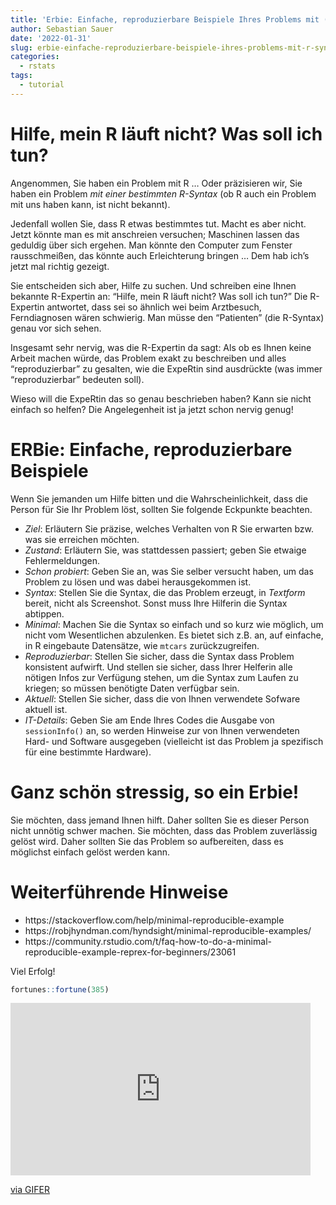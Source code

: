```yaml
---
title: 'Erbie: Einfache, reproduzierbare Beispiele Ihres Problems mit (R-)Syntax'
author: Sebastian Sauer
date: '2022-01-31'
slug: erbie-einfache-reproduzierbare-beispiele-ihres-problems-mit-r-syntax
categories:
  - rstats
tags:
  - tutorial
---
```





# Hilfe, mein R läuft nicht? Was soll ich tun?


Angenommen, Sie haben ein Problem mit R ... Oder präzisieren wir, 
Sie haben ein Problem *mit einer bestimmten R-Syntax* (ob R auch ein Problem mit uns haben kann,
ist nicht bekannt).

Jedenfall wollen Sie, dass R etwas bestimmtes tut. Macht es aber nicht. 
Jetzt könnte man es mit anschreien versuchen; Maschinen lassen das geduldig über
sich ergehen. Man könnte den Computer zum Fenster rausschmeißen,
das könnte auch Erleichterung bringen ... Dem hab ich's jetzt mal richtig gezeigt.

Sie entscheiden sich aber, Hilfe zu suchen. Und schreiben eine Ihnen bekannte R-Expertin
an: "Hilfe, mein R läuft nicht? Was soll ich tun?" Die R-Expertin antwortet,
dass sei so ähnlich wei beim Arztbesuch, Ferndiagnosen wären schwierig. Man müsse
den "Patienten" (die R-Syntax) genau vor sich sehen.

Insgesamt sehr nervig, was die R-Expertin da sagt: Als ob es Ihnen keine Arbeit machen
würde, das Problem exakt zu beschreiben und alles "reproduzierbar" zu gesalten,
wie die ExpeRtin sind ausdrückte (was immer "reproduzierbar" bedeuten soll).

Wieso will die ExpeRtin das so genau beschrieben haben? Kann sie nicht einfach so helfen?
Die Angelegenheit ist ja jetzt schon nervig genug!


# ERBie: Einfache, reproduzierbare Beispiele


Wenn Sie jemanden um Hilfe bitten und die Wahrscheinlichkeit, dass die Person für Sie Ihr
Problem löst, sollten Sie folgende Eckpunkte beachten.


- *Ziel*: Erläutern Sie präzise, welches Verhalten von R Sie erwarten bzw. was sie erreichen möchten.
- *Zustand*: Erläutern Sie, was stattdessen passiert; geben Sie etwaige Fehlermeldungen.
- *Schon probiert*: Geben Sie an, was Sie selber versucht haben, um das Problem zu lösen und was dabei herausgekommen ist.
- *Syntax*: Stellen Sie die Syntax, die das Problem erzeugt, in *Textform* bereit, nicht als Screenshot. Sonst muss Ihre Hilferin die Syntax abtippen.
- *Minimal*: Machen Sie die Syntax so einfach und so kurz wie möglich, um nicht vom Wesentlichen abzulenken. Es bietet sich z.B. an, auf einfache, in R eingebaute Datensätze, wie `mtcars` zurückzugreifen.
- *Reproduzierbar*: Stellen Sie sicher, dass die Syntax dass Problem konsistent aufwirft. Und stellen sie sicher, dass Ihrer Helferin alle nötigen Infos zur Verfügung stehen, um die Syntax zum Laufen zu kriegen; so müssen benötigte Daten verfügbar sein.
- *Aktuell*: Stellen Sie sicher, dass die von Ihnen verwendete Sofware aktuell ist.
- *IT-Details*: Geben Sie am Ende Ihres Codes die Ausgabe von `sessionInfo()` an, so werden Hinweise zur von Ihnen verwendeten Hard- und Software ausgegeben (vielleicht ist das Problem ja spezifisch für eine bestimmte Hardware).



# Ganz schön stressig, so ein Erbie!


Sie möchten, dass jemand Ihnen hilft. Daher sollten Sie es dieser Person nicht unnötig schwer machen.
Sie möchten, dass das Problem zuverlässig gelöst wird. Daher sollten Sie das Problem so aufbereiten,
dass es möglichst einfach gelöst werden kann.



# Weiterführende Hinweise

- https://stackoverflow.com/help/minimal-reproducible-example
- https://robjhyndman.com/hyndsight/minimal-reproducible-examples/
- https://community.rstudio.com/t/faq-how-to-do-a-minimal-reproducible-example-reprex-for-beginners/23061






Viel Erfolg!

```r
fortunes::fortune(385)
```



<iframe src="https://gifer.com/embed/G4h" width=480 height=275.556 frameBorder="0" allowFullScreen></iframe><p><a href="https://gifer.com">via GIFER</a></p>





